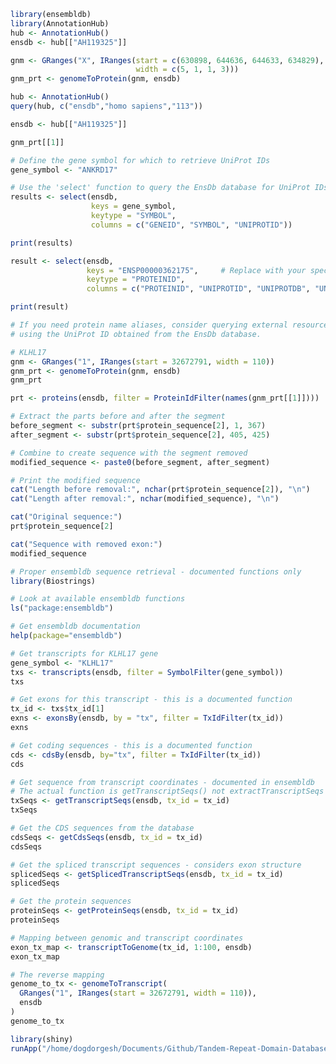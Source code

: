 ```r
library(ensembldb)
library(AnnotationHub)
hub <- AnnotationHub()
ensdb <- hub[["AH119325"]]
```

```r
gnm <- GRanges("X", IRanges(start = c(630898, 644636, 644633, 634829),
                            width = c(5, 1, 1, 3)))
gnm_prt <- genomeToProtein(gnm, ensdb)
```
```r
hub <- AnnotationHub()
query(hub, c("ensdb","homo sapiens","113"))
```
```r
ensdb <- hub[["AH119325"]]
```
```r
gnm_prt[[1]]
```
```r
# Define the gene symbol for which to retrieve UniProt IDs
gene_symbol <- "ANKRD17"

# Use the 'select' function to query the EnsDb database for UniProt IDs
results <- select(ensdb,
                  keys = gene_symbol,
                  keytype = "SYMBOL",
                  columns = c("GENEID", "SYMBOL", "UNIPROTID"))

print(results)
```
```r
result <- select(ensdb,
                 keys = "ENSP00000362175",     # Replace with your specific protein ID
                 keytype = "PROTEINID",
                 columns = c("PROTEINID", "UNIPROTID", "UNIPROTDB", "UNIPROTMAPPINGTYPE"))

print(result)

# If you need protein name aliases, consider querying external resources (e.g., the UniProt API)
# using the UniProt ID obtained from the EnsDb database.
```

```r
# KLHL17
gnm <- GRanges("1", IRanges(start = 32672791, width = 110))
gnm_prt <- genomeToProtein(gnm, ensdb)
gnm_prt
```
```r
prt <- proteins(ensdb, filter = ProteinIdFilter(names(gnm_prt[[1]])))

# Extract the parts before and after the segment
before_segment <- substr(prt$protein_sequence[2], 1, 367)
after_segment <- substr(prt$protein_sequence[2], 405, 425)

# Combine to create sequence with the segment removed
modified_sequence <- paste0(before_segment, after_segment)

# Print the modified sequence
cat("Length before removal:", nchar(prt$protein_sequence[2]), "\n")
cat("Length after removal:", nchar(modified_sequence), "\n")

cat("Original sequence:")
prt$protein_sequence[2]

cat("Sequence with removed exon:")
modified_sequence
```

```r
# Proper ensembldb sequence retrieval - documented functions only
library(Biostrings)

# Look at available ensembldb functions
ls("package:ensembldb")

# Get ensembldb documentation
help(package="ensembldb")

# Get transcripts for KLHL17 gene
gene_symbol <- "KLHL17"
txs <- transcripts(ensdb, filter = SymbolFilter(gene_symbol))
txs

# Get exons for this transcript - this is a documented function
tx_id <- txs$tx_id[1]
exns <- exonsBy(ensdb, by = "tx", filter = TxIdFilter(tx_id))
exns

# Get coding sequences - this is a documented function
cds <- cdsBy(ensdb, by="tx", filter = TxIdFilter(tx_id))
cds

# Get sequence from transcript coordinates - documented in ensembldb
# The actual function is getTranscriptSeqs() not extractTranscriptSeqs
txSeqs <- getTranscriptSeqs(ensdb, tx_id = tx_id)
txSeqs

# Get the CDS sequences from the database
cdsSeqs <- getCdsSeqs(ensdb, tx_id = tx_id)
cdsSeqs

# Get the spliced transcript sequences - considers exon structure
splicedSeqs <- getSplicedTranscriptSeqs(ensdb, tx_id = tx_id)
splicedSeqs

# Get the protein sequences
proteinSeqs <- getProteinSeqs(ensdb, tx_id = tx_id)
proteinSeqs

# Mapping between genomic and transcript coordinates
exon_tx_map <- transcriptToGenome(tx_id, 1:100, ensdb)
exon_tx_map

# The reverse mapping
genome_to_tx <- genomeToTranscript(
  GRanges("1", IRanges(start = 32672791, width = 110)), 
  ensdb
)
genome_to_tx
```

```r
library(shiny)
runApp("/home/dogdorgesh/Documents/Github/Tandem-Repeat-Domain-Database/RTest")
```

